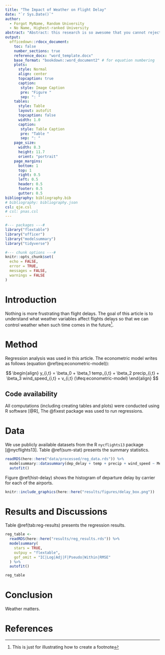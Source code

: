 ```yaml
---
title: "The Impact of Weather on Flight Delay"
date: "`r Sys.Date()`"
author:
  - Forgot MyName, Random University
  - No Name, Highest-ranked University
abstract: "Abstract: this research is so awesome that you cannot reject this paper."
output:
  officedown::rdocx_document:
    toc: false
    number_sections: true
    reference_docx: "word_template.docx"
    base_format: "bookdown::word_document2" # for equation numbering
    plots:
      style: Normal
      align: center
      topcaption: true
      caption:
       style: Image Caption
       pre: "Figure "
       sep: ": "
    tables:
      style: Table
      layout: autofit
      topcaption: false
      width: 1.0
      caption:
       style: Table Caption
       pre: "Table "
       sep: ": "
    page_size:
      width: 8.3
      height: 11.7
      orient: "portrait"
    page_margins:
      bottom: 1
      top: 1
      right: 0.5
      left: 0.5
      header: 0.5
      footer: 0.5
      gutter: 0.5
bibliography: bibliography.bib
# bibliography: bibliography.json
csl: qje.csl
# csl: pnas.csl
---
```


```r
#--- packages ---#
library("flextable")
library("officer")
library("modelsummary")
library("tidyverse")

#--- chunk options ---#
knitr::opts_chunk$set(
  echo = FALSE,
  error = TRUE,
  messages = FALSE,
  warnings = FALSE
)
```

# Introduction

Nothing is more frustrating than flight delays. The goal of this article is to understand what weather variables affect flights delays so that we can control weather when such time comes in the future[^1].

[^1]: This is just for illustrating how to create a footnote

# Method

Regression analysis was used in this article. The econometric model writes as follows (equation \@ref(eq:econometric-model)):

$$
\begin{align}
y_{i,t} = \beta_0 + \beta_1 temp_{i,t} + \beta_2 precip_{i,t} + \beta_3 wind_speed_{i,t} + v_{i,t}
(\#eq:econometric-model)
\end{align}
$$

## Code availability

All computations (including creating tables and plots) were conducted using R software [@R], The @fixest package was used to run regressions.

# Data

We use publicly available datasets from the R `nycflights13` package [@nycflights13]. Table \@ref(sum-stat) presents the summary statistics.

```r
readRDS(here::here("data/processed/reg_data.rds")) %>%
  modelsummary::datasummary(dep_delay + temp + precip + wind_speed ~ Mean + SD + Max, data = ., output = "flextable") %>%
  autofit()
```

Figure \@ref(hist-delay) shows the histogram of departure delay by carrier for each of the airports.

```r
knitr::include_graphics(here::here("results/figures/delay_box.png"))
```

# Results and Discussions

Table \@ref(tab:reg-results) presents the regression results.

```r
reg_table <-
  readRDS(here::here("results/reg_results.rds")) %>%
  modelsummary(
    stars = TRUE,
    outpuy = "flextable",
    gof_omit = "IC|Log|Adj|F|Pseudo|Within|RMSE"
  ) %>%
  autofit()

reg_table
```

# Conclusion

Weather matters.

# References {.unnumbered}

::: {#refs}
:::
